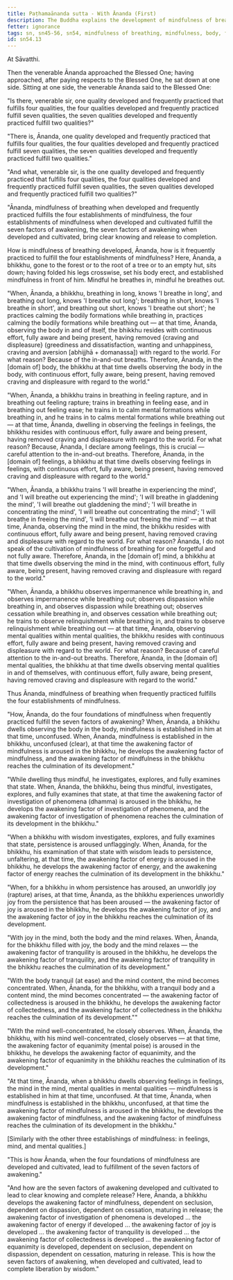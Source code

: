 ```yaml
---
title: Paṭhamaānanda sutta - With Ānanda (First)
description: The Buddha explains the development of mindfulness of breathing and its benefits in fulfilling the four establishments of mindfulness, the seven factors of awakening, and clear knowing and release.
fetter: ignorance
tags: sn, sn45-56, sn54, mindfulness of breathing, mindfulness, body, feelings, mind, mental qualities, seven factors of awakening, wisdom, liberation
id: sn54.13
---
```


At Sāvatthi.

Then the venerable Ānanda approached the Blessed One; having approached, after paying respects to the Blessed One, he sat down at one side. Sitting at one side, the venerable Ānanda said to the Blessed One:

"Is there, venerable sir, one quality developed and frequently practiced that fulfills four qualities, the four qualities developed and frequently practiced fulfill seven qualities, the seven qualities developed and frequently practiced fulfill two qualities?"

"There is, Ānanda, one quality developed and frequently practiced that fulfills four qualities, the four qualities developed and frequently practiced fulfill seven qualities, the seven qualities developed and frequently practiced fulfill two qualities."

"And what, venerable sir, is the one quality developed and frequently practiced that fulfills four qualities, the four qualities developed and frequently practiced fulfill seven qualities, the seven qualities developed and frequently practiced fulfill two qualities?"

"Ānanda, mindfulness of breathing when developed and frequently practiced fulfills the four establishments of mindfulness, the four establishments of mindfulness when developed and cultivated fulfill the seven factors of awakening, the seven factors of awakening when developed and cultivated, bring clear knowing and release to completion.

How is mindfulness of breathing developed, Ānanda, how is it frequently practiced to fulfill the four establishments of mindfulness? Here, Ānanda, a bhikkhu, gone to the forest or to the root of a tree or to an empty hut, sits down; having folded his legs crosswise, set his body erect, and established mindfulness in front of him. Mindful he breathes in, mindful he breathes out.

"When, Ānanda, a bhikkhu, breathing in long, knows 'I breathe in long', and breathing out long, knows 'I breathe out long'; breathing in short, knows 'I breathe in short', and breathing out short, knows 'I breathe out short'; he practices calming the bodily formations while breathing in, practices calming the bodily formations while breathing out — at that time, Ānanda, observing the body in and of itself, the bhikkhu resides with continuous effort, fully aware and being present, having removed \{craving and displeasure} (greediness and dissatisfaction, wanting and unhappiness, craving and aversion [abhijjhā + domanassa]) with regard to the world. For what reason? Because of the in-and-out breaths. Therefore, Ānanda, in the [domain of] body, the bhikkhu at that time dwells observing the body in the body, with continuous effort, fully aware, being present, having removed craving and displeasure with regard to the world."

"When, Ānanda, a bhikkhu trains in breathing in feeling rapture, and in breathing out feeling rapture; trains in breathing in feeling ease, and in breathing out feeling ease; he trains in to calm mental formations while breathing in, and he trains in to calms mental formations while breathing out — at that time, Ānanda, dwelling in observing the feelings in feelings, the bhikkhu resides with continuous effort, fully aware and being present, having removed craving and displeasure with regard to the world. For what reason? Because, Ānanda, I declare among feelings, this is crucial — careful attention to the in-and-out breaths. Therefore, Ānanda, in the [domain of] feelings, a bhikkhu at that time dwells observing feelings in feelings, with continuous effort, fully aware, being present, having removed craving and displeasure with regard to the world."

"When, Ānanda, a bhikkhu trains 'I will breathe in experiencing the mind', and 'I will breathe out experiencing the mind'; 'I will breathe in gladdening the mind', 'I will breathe out gladdening the mind'; 'I will breathe in concentrating the mind', 'I will breathe out concentrating the mind'; 'I will breathe in freeing the mind', 'I will breathe out freeing the mind' — at that time, Ānanda, observing the mind in the mind, the bhikkhu resides with continuous effort, fully aware and being present, having removed craving and displeasure with regard to the world. For what reason? Ānanda, I do not speak of the cultivation of mindfulness of breathing for one forgetful and not fully aware. Therefore, Ānanda, in the [domain of] mind, a bhikkhu at that time dwells observing the mind in the mind, with continuous effort, fully aware, being present, having removed craving and displeasure with regard to the world."

"When, Ānanda, a bhikkhu observes impermanence while breathing in, and observes impermanence while breathing out; observes dispassion while breathing in, and observes dispassion while breathing out; observes cessation while breathing in, and observes cessation while breathing out; he trains to observe relinquishment while breathing in, and trains to observe relinquishment while breathing out — at that time, Ānanda, observing mental qualities within mental qualities, the bhikkhu resides with continuous effort, fully aware and being present, having removed craving and displeasure with regard to the world. For what reason? Because of careful attention to the in-and-out breaths. Therefore, Ānanda, in the [domain of] mental qualities, the bhikkhu at that time dwells observing mental qualities in and of themselves, with continuous effort, fully aware, being present, having removed craving and displeasure with regard to the world."

Thus Ānanda, mindfulness of breathing when frequently practiced fulfills the four establishments of mindfulness.

"How, Ānanda, do the four foundations of mindfulness when frequently practiced fulfill the seven factors of awakening? When, Ānanda, a bhikkhu dwells observing the body in the body, mindfulness is established in him at that time, unconfused. When, Ānanda, mindfulness is established in the bhikkhu, unconfused (clear), at that time the awakening factor of mindfulness is aroused in the bhikkhu, he develops the awakening factor of mindfulness, and the awakening factor of mindfulness in the bhikkhu reaches the culmination of its development."

"While dwelling thus mindful, he investigates, explores, and fully examines that state. When, Ānanda, the bhikkhu, being thus mindful, investigates, explores, and fully examines that state, at that time the awakening factor of investigation of phenomena (dhamma) is aroused in the bhikkhu, he develops the awakening factor of investigation of phenomena, and the awakening factor of investigation of phenomena reaches the culmination of its development in the bhikkhu."

"When a bhikkhu with wisdom investigates, explores, and fully examines that state, persistence is aroused unflaggingly. When, Ānanda, for the bhikkhu, his examination of that state with wisdom leads to persistence, unfaltering, at that time, the awakening factor of energy is aroused in the bhikkhu, he develops the awakening factor of energy, and the awakening factor of energy reaches the culmination of its development in the bhikkhu."

"When, for a bhikkhu in whom persistence has aroused, an unworldly joy (rapture) arises, at that time, Ānanda, as the bhikkhu experiences unworldly joy from the persistence that has been aroused — the awakening factor of joy is aroused in the bhikkhu, he develops the awakening factor of joy, and the awakening factor of joy in the bhikkhu reaches the culmination of its development.

"With joy in the mind, both the body and the mind relaxes. When, Ānanda, for the bhikkhu filled with joy, the body and the mind relaxes — the awakening factor of tranquility is aroused in the bhikkhu, he develops the awakening factor of tranquility, and the awakening factor of tranquility in the bhikkhu reaches the culmination of its development."

"With the body tranquil (at ease) and the mind content, the mind becomes concentrated. When, Ānanda, for the bhikkhu, with a tranquil body and a content mind, the mind becomes concentrated — the awakening factor of collectedness is aroused in the bhikkhu, he develops the awakening factor of collectedness, and the awakening factor of collectedness in the bhikkhu reaches the culmination of its development.""

"With the mind well-concentrated, he closely observes. When, Ānanda, the bhikkhu, with his mind well-concentrated, closely observes — at that time, the awakening factor of equanimity (mental poise) is aroused in the bhikkhu, he develops the awakening factor of equanimity, and the awakening factor of equanimity in the bhikkhu reaches the culmination of its development."

"At that time, Ānanda, when a bhikkhu dwells observing feelings in feelings, the mind in the mind, mental qualities in mental qualities — mindfulness is established in him at that time, unconfused. At that time, Ānanda, when mindfulness is established in the bhikkhu, unconfused, at that time the awakening factor of mindfulness is aroused in the bhikkhu, he develops the awakening factor of mindfulness, and the awakening factor of mindfulness reaches the culmination of its development in the bhikkhu."

[Similarly with the other three establishings of mindfulness: in feelings, mind, and mental qualities.]

"This is how Ānanda, when the four foundations of mindfulness are developed and cultivated, lead to fulfillment of the seven factors of awakening."

"And how are the seven factors of awakening developed and cultivated to lead to clear knowing and complete release? Here, Ānanda, a bhikkhu develops the awakening factor of mindfulness, dependent on seclusion, dependent on dispassion, dependent on cessation, maturing in release; the awakening factor of investigation of phenomena is developed ... the awakening factor of energy if developed ... the awakening factor of joy is developed ... the awakening factor of tranquility is developed ... the awakening factor of collectedness is developed ... the awakening factor of equanimity is developed, dependent on seclusion, dependent on dispassion, dependent on cessation, maturing in release. This is how the seven factors of awakening, when developed and cultivated, lead to complete liberation by wisdom."